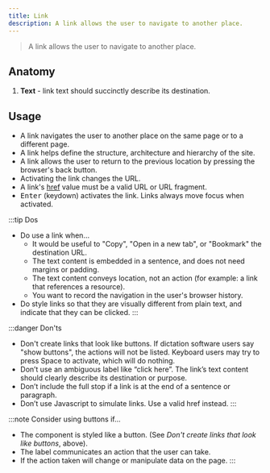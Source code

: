 ```yaml
---
title: Link
description: A link allows the user to navigate to another place.
---
```


> A link allows the user to navigate to another place.

## Anatomy

1. **Text** - link text should succinctly describe its destination.

## Usage

- A link navigates the user to another place on the same page or to a different page.
- A link helps define the structure, architecture and hierarchy of the site.
- A link allows the user to return to the previous location by pressing the browser's back button.
- Activating the link changes the URL.
- A link's [href](https://developer.mozilla.org/en-US/docs/Web/HTML/Element/a#attr-href) value must be a valid URL or URL fragment.
- <kbd>Enter</kbd> (keydown) activates the link. Links always move focus when activated.

:::tip Dos
- Do use a link when…
    - It would be useful to "Copy", "Open in a new tab", or "Bookmark" the destination URL.
    - The text content is embedded in a sentence, and does not need margins or padding.
    - The text content conveys location, not an action (for example: a link that references a resource).
    - You want to record the navigation in the user's browser history.
- Do style links so that they are visually different from plain text, and indicate that they can be clicked.
:::

:::danger Don'ts
- Don't create links that look like buttons. If dictation software users say "show buttons", the actions will not be listed. Keyboard users may try to press Space to activate, which will do nothing.
- Don’t use an ambiguous label like “click here”. The link’s text content should clearly describe its destination or purpose.
- Don’t include the full stop if a link is at the end of a sentence or paragraph.
- Don’t use Javascript to simulate links. Use a valid href instead.
:::

:::note Consider using buttons if...
- The component is styled like a button. (See _Don't create links that look like buttons_, above).
- The label communicates an action that the user can take.
- If the action taken will change or manipulate data on the page.
:::
